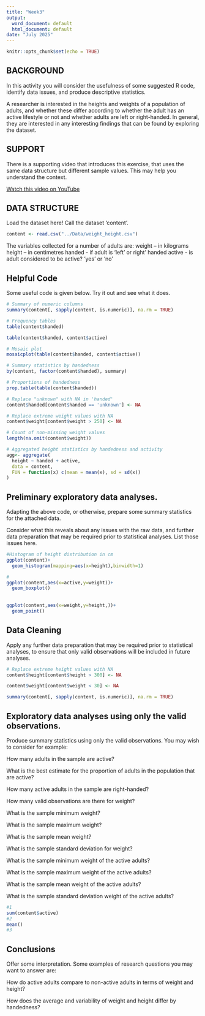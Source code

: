 ```yaml
---
title: "Week3"
output:
  word_document: default
  html_document: default
date: "July 2025"
---
```


```r
knitr::opts_chunk$set(echo = TRUE)
```



## BACKGROUND

In this activity you will consider the usefulness of some suggested R code, identify data issues, and produce descriptive statistics.

A researcher is interested in the heights and weights of a population of adults, and whether these differ according to whether the adult has an active lifestyle or not and whether adults are left or right-handed. In general, they are interested in any interesting findings that can be found by exploring the dataset.


## SUPPORT

There is a supporting video that introduces this exercise, that uses the same data structure but different sample values. This may help you understand the context.

[Watch this video on YouTube](https://www.youtube.com/watch?v=Rkcm9FRFTB8)



## DATA STRUCTURE


Load the dataset here! Call the dataset 'content'.



```r
content <- read.csv("../Data/weight_height.csv")

```

The variables collected for a number of adults are:
weight – in kilograms
height – in centimetres
handed - if adult is ‘left’ or right’ handed
active - is adult considered to be active? ‘yes’ or ‘no’



## Helpful Code

Some useful code is given below. Try it out and see what it does.

```r
# Summary of numeric columns
summary(content[, sapply(content, is.numeric)], na.rm = TRUE)

# Frequency tables
table(content$handed)

table(content$handed, content$active)

# Mosaic plot
mosaicplot(table(content$handed, content$active))

# Summary statistics by handedness
by(content, factor(content$handed), summary)

# Proportions of handedness
prop.table(table(content$handed))

# Replace "unknown" with NA in 'handed'
content$handed[content$handed == 'unknown'] <- NA

# Replace extreme weight values with NA
content$weight[content$weight > 250] <- NA

# Count of non-missing weight values
length(na.omit(content$weight))

# Aggregated height statistics by handedness and activity
agg<- aggregate(
  height ~ handed + active,
  data = content,
  FUN = function(x) c(mean = mean(x), sd = sd(x))
)
```

## Preliminary exploratory data analyses.

Adapting the above code, or otherwise, prepare some summary statistics for the attached data. 

Consider what this reveals about any issues with the raw data, and further data preparation that may be required prior to statistical analyses. List those issues here.

```r
#Histogram of height distribution in cm
ggplot(content)+
  geom_histogram(mapping=aes(x=height),binwidth=1)

# 
ggplot(content,aes(x=active,y=weight))+
  geom_boxplot()
  
  
ggplot(content,aes(x=weight,y=height,))+
  geom_point()

```


## Data Cleaning


Apply any further data preparation that may be required prior to statistical analyses, to ensure that only valid observations will be included in future analyses.

```r
# Replace extreme height values with NA
content$height[content$height > 300] <- NA

content$weight[content$weight < 30] <- NA

summary(content[, sapply(content, is.numeric)], na.rm = TRUE)
```


## Exploratory data analyses using only the valid observations.

Produce summary statistics using only the valid observations. You may wish to consider for example:

How many adults in the sample are active? 

What is the best estimate for the proportion of adults in the population that are active? 

How many active adults in the sample are right-handed? 

How many valid observations are there for weight? 

What is the sample minimum weight? 

What is the sample maximum weight? 

What is the sample mean weight? 

What is the sample standard deviation for weight? 

What is the sample minimum weight of the active adults? 

What is the sample maximum weight of the active adults? 

What is the sample mean weight of the active adults? 

What is the sample standard deviation weight of the active adults?

```r
#1
sum(content$active)
#2
mean()
#3


```



## Conclusions

Offer some interpretation. Some examples of research questions you may want to answer are:

How do active adults compare to non-active adults in terms of weight and height? 

How does the average and variability of weight and height differ by handedness?




